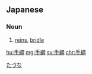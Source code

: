 ==Japanese==
{{ja-kanjitab|手|綱}}

===Noun===
{{ja-noun|たづな}}

# [[rein]]s, [[bridle]]

[[Category:ja:Horse tack|たづな]]

[[hu:手綱]]
[[mg:手綱]]
[[sv:手綱]]
[[chr:手綱]]
